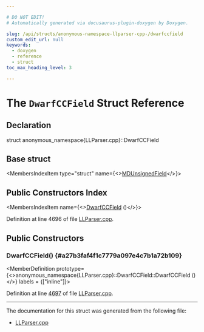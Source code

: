 ```yaml
---

# DO NOT EDIT!
# Automatically generated via docusaurus-plugin-doxygen by Doxygen.

slug: /api/structs/anonymous-namespace-llparser-cpp-/dwarfccfield
custom_edit_url: null
keywords:
  - doxygen
  - reference
  - struct
toc_max_heading_level: 3

---
```





# The `DwarfCCField` Struct Reference

<DoxygenPage pluginConfig={pluginConfig}>



## Declaration

<CodeBlock>struct anonymous_namespace{LLParser.cpp}::DwarfCCField</CodeBlock>

## Base struct

<MembersIndex>

<MembersIndexItem
  type="struct"
  name={<><a href="/docs/api/structs/anonymous-namespace-llparser-cpp-/mdunsignedfield">MDUnsignedField</a></>}>
</MembersIndexItem>

</MembersIndex>

## Public Constructors Index

<MembersIndex>

<MembersIndexItem
  name={<><a href="#a27b3faf4f1c7779a097e4c7b1a72b109">DwarfCCField</a> ()</>}>
</MembersIndexItem>

</MembersIndex>


Definition at line 4696 of file <a href="/docs/api/files/lib/lib/asmparser/llparser-cpp">LLParser.cpp</a>.

<SectionDefinition>

## Public Constructors

### DwarfCCField() {#a27b3faf4f1c7779a097e4c7b1a72b109}

<MemberDefinition
  prototype={<>anonymous&#95;namespace&#123;LLParser.cpp&#125;::DwarfCCField::DwarfCCField ()</>}
  labels = {["inline"]}>

Definition at line <a href="/docs/api/files/lib/lib/asmparser/llparser-cpp/#l04697">4697</a> of file <a href="/docs/api/files/lib/lib/asmparser/llparser-cpp">LLParser.cpp</a>.
</MemberDefinition>

</SectionDefinition>

<hr/>

The documentation for this struct was generated from the following file:

<ul>
<li><a href="/docs/api/files/lib/lib/asmparser/llparser-cpp">LLParser.cpp</a></li>
</ul>

</DoxygenPage>

